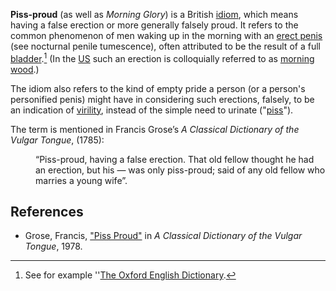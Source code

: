 '''Piss-proud''' (as well as ''Morning Glory'') is a British [[idiom]], which means having a false erection or more generally  falsely proud. It refers to the common phenomenon of men waking up in the morning with an [[erection|erect penis]] (see nocturnal penile tumescence), often attributed to be the result of a full [[bladder]].<ref>See for example ''[[The Oxford English Dictionary]].</ref> (In the [[US]] such an erection is colloquially referred to as [[morning wood]].)

The idiom also refers to the kind of empty pride a person (or a person's personified penis) might have in considering such erections, falsely, to be an indication of [[virility]], instead of the simple need to urinate ("[[piss]]").

The term is mentioned in Francis Grose’s ''A Classical Dictionary of the Vulgar Tongue'', (1785):

:“Piss-proud, having a false erection. That old fellow thought he had an erection, but his &mdash; was only piss-proud; said of any old fellow who marries a young wife”.


==References==
* Grose, Francis, [http://www.gutenberg.org/etext/5402 "Piss Proud"] in ''A Classical Dictionary of the Vulgar Tongue'', 1978.